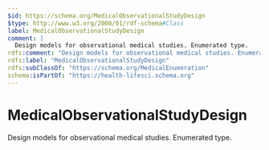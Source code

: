 ```yaml
---
$id: https://schema.org/MedicalObservationalStudyDesign
$type: http://www.w3.org/2000/01/rdf-schema#Class
label: MedicalObservationalStudyDesign
comment: |
  Design models for observational medical studies. Enumerated type.
rdfs:comment: "Design models for observational medical studies. Enumerated type."
rdfs:label: "MedicalObservationalStudyDesign"
rdfs:subClassOf: "https://schema.org/MedicalEnumeration"
schema:isPartOf: "https://health-lifesci.schema.org"
---
```


# MedicalObservationalStudyDesign

Design models for observational medical studies. Enumerated type.

